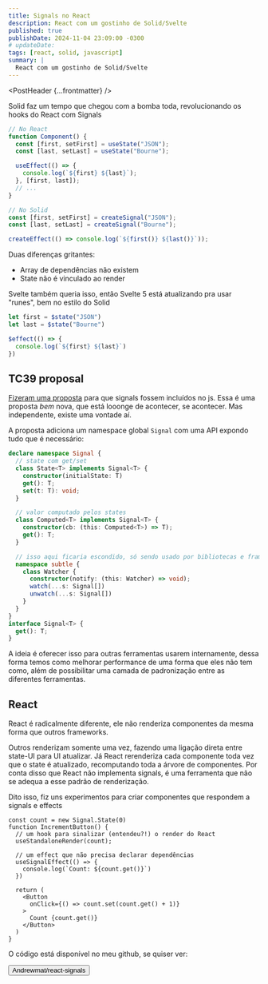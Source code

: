 ```yaml
---
title: Signals no React
description: React com um gostinho de Solid/Svelte
published: true
publishDate: 2024-11-04 23:09:00 -0300
# updateDate:
tags: [react, solid, javascript]
summary: |
  React com um gostinho de Solid/Svelte
---
```




<PostHeader {...frontmatter} />

Solid faz um tempo que chegou com a bomba toda, revolucionando os hooks do React com Signals

```ts
// No React
function Component() {
  const [first, setFirst] = useState("JSON");
  const [last, setLast] = useState("Bourne");

  useEffect(() => {
    console.log(`${first} ${last}`);
  }, [first, last]);
  // ...
}

// No Solid
const [first, setFirst] = createSignal("JSON");
const [last, setLast] = createSignal("Bourne");

createEffect(() => console.log(`${first()} ${last()}`));
```

Duas diferenças gritantes:
* Array de dependências não existem
* State não é vinculado ao render

Svelte também queria isso, então Svelte 5 está atualizando pra usar "runes", bem no estilo do Solid

```ts
let first = $state("JSON")
let last = $state("Bourne")

$effect(() => {
  console.log(`${first} ${last}`)
})
```

## TC39 proposal

[Fizeram uma proposta](https://github.com/tc39/proposal-signals) para que signals fossem incluídos no js. Essa é uma proposta *bem* nova, que está looonge de acontecer, se acontecer. Mas independente, existe uma vontade aí.

A proposta adiciona um namespace global `Signal` com uma API expondo tudo que é necessário:

```ts
declare namespace Signal {
  // state com get/set
  class State<T> implements Signal<T> {
    constructor(initialState: T)
    get(): T;
    set(t: T): void;
  }

  // valor computado pelos states
  class Computed<T> implements Signal<T> {
    constructor(cb: (this: Computed<T>) => T);
    get(): T;
  }

  // isso aqui ficaria escondido, só sendo usado por bibliotecas e frameworks
  namespace subtle {
    class Watcher {
      constructor(notify: (this: Watcher) => void);
      watch(...s: Signal[])
      unwatch(...s: Signal[])
    }
  }
}
interface Signal<T> {
  get(): T;
}
```

A ideia é oferecer isso para outras ferramentas usarem internamente, dessa forma temos como melhorar performance de uma forma que eles não tem como, além de possibilitar uma camada de padronização entre as diferentes ferramentas.

## React

React é radicalmente diferente, ele não renderiza componentes da mesma forma que outros frameworks.

Outros renderizam somente uma vez, fazendo uma ligação direta entre state-UI para UI atualizar. Já React rerenderiza cada componente toda vez que o state é atualizado, recomputando toda a árvore de componentes. Por conta disso que React não implementa signals, é uma ferramenta que não se adequa a esse padrão de renderização.

Dito isso, fiz uns experimentos para criar componentes que respondem a signals e effects

```tsx
const count = new Signal.State(0)
function IncrementButton() {
  // um hook para sinalizar (entendeu?!) o render do React
  useStandaloneRender(count);

  // um effect que não precisa declarar dependências
  useSignalEffect(() => {
    console.log(`Count: ${count.get()}`)
  })

  return (
    <Button
      onClick={() => count.set(count.get() + 1)}
    >
      Count {count.get()}
    </Button>
  )
}
```

O código está disponível no meu github, se quiser ver: 

<div>
  <Button asChild className='inline-flex gap-2'>
    <Link to="https://github.com/Andrewmat/react-signals" target="_blank"
      ><GitHubLogoIcon /> Andrewmat/react-signals</
    Link>
  </Button>
</div>
